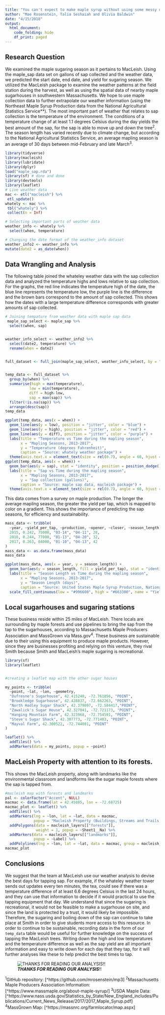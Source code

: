 ```yaml
---
title: "You can't expect to make maple syrup without using some messy data"
author: "Mae Rosenstein, Talia Seshaiah and Olivia Baldwin"
date: "4/15/2018"
output: 
  html_document: 
    code_folding: hide
    df_print: paged
---
```

## Research Question
We examined the maple sugaring season as it pertains to MacLeish. Using the maple_sap data set on gallons of sap collected and the weather data, we predicted the start date, end date, and yield for sugaring season. We utilized the MacLeish package to examine the weather patterns at the field station during the harvest, as well as using the spatial data of nearby maple sugarhouses in southwestern Massachusetts. We hope to use maple collection data to further extrapolate our weather information (using the Northeast Maple Syrup Production data from the National Agricultural Statistics Service**).
The most important part of weather that relates to sap collection is the temperature of the environment. The conditions of a temperature change of at least 1.1 degrees Celsius during the day yields the best amount of the sap, for the sap is able to move up and down the tree^2^. The season length has varied recently due to climate change, but according to the National Agricultural Statistics Service, an average mapling season is an average of 30 days between mid-February and late March^3^. 
```r
library(tidyverse)
library(macleish)
library(lubridate)
library(dplyr)
load("maple_sap.rda")
library(sf) # done and done
library(devtools)
library(leaflet)
# Live weather data 
mac <- etl("macleish") %>%
 etl_update()
whately <- mac %>%
 tbl("whately") %>%
 collect(n = Inf)
```

```r
# Selecting important parts of weather data
weather_info <- whately %>%
  select(when, temperature)

# Changing the date format of the weather_info dataset 
weather_info2 <- weather_info %>%
mutate(date2 = as_date(when))
```
## Data Wrangling and Analysis

The following table joined the whateley weather data with the sap collection data and analyzed the temperature highs and lows relative to sap collection. For the graphs, the red line indicates the temperature high of the date, the blue line represents the temperature low, the purple line is the difference and the brown bars correspond to the amount of sap collected. This shows how the dates with a large temperature difference corresponds with greater amounts of sap collected.
```r
# Joining tempature from weather data with maple sap data
 maple_sap_select <- maple_sap %>% 
  select(when, sap)


weather_info_select <- weather_info2 %>%
  select(date2, temperature) %>%
  rename(when = date2)


full_dataset <- full_join(maple_sap_select, weather_info_select, by = "when", copy = TRUE)


temp_data <- full_dataset %>%
  group_by(when) %>%
  summarise(high = max(temperature),
           low = min(temperature),
           diff = high-low,
           sap = max(sap)) %>%
  filter(!is.na(sap)) %>%
  arrange(desc(sap))
temp_data

ggplot(temp_data, aes(x = when)) +
  geom_line(aes(y = low), position = "jitter", color = "blue") +
  geom_line(aes(y = high), position = "jitter", color = "red") +
  geom_line(aes(y = diff), position = "jitter", color = "purple") +
  labs(title = "Temperature vs Time during the mapling season",
       x = "Mapling Seasons, 2013-2017",
       y = "Temperature (degrees Fahrenheit)",
       caption = "Source: whately weather package") +
  theme(axis.text.x = element_text(size = rel(0.7), angle = 60, hjust = 1))
ggplot(temp_data, aes(x = when)) +
  geom_bar(aes(y = sap), stat = "identity", position = position_dodge(), fill = "#996600") +
  labs(title = "Sap vs Time during the mapling season",
       x = "Mapling Seasons, 2013-2017",
       y = "Sap collection (gallons)",
       caption = "Source: maple sap data, macleish package") +
  theme(axis.text.x = element_text(size = rel(0.7), angle = 60, hjust = 1))

```
This data comes from a survey on maple production. The longer the average mapling season, the greater the yield per tap, which is mapped to color on a gradient. This shows the importance of predicting the sap seasons, for efficiency and sustainability.
```r
mass_data <- tribble(
  ~year, ~yield_per_tap, ~production, ~opener, ~closer, ~season_length,
  2015, 0.242, 75000, "03-14", "04-11", 28,
  2016, 0.244, 77000, "01-13", "04-20", 32,
  2017, 0.263, 84000, "01-10", "04-13", 42
)
mass_data <- as.data.frame(mass_data)
mass_data

ggplot(mass_data, aes(x = year, y = season_length)) +
  geom_bar(aes(y = season_length, fill = yield_per_tap), stat = "identity", position = position_dodge()) +
  labs(title = "Season Length vs Time during the mapling season",
       x = "Mapling Seasons, 2013-2017",
       y = "Season Length (days)",
       caption = "Source: United States Maple Syrup Production, National Agricultural Statistics Service") +
  scale_fill_continuous(low = "#996600", high = "#663300", name = "Yield per tap\n(gallons/number of taps)")

```

## Local sugarhouses and sugaring stations
These business reside within 25 miles of MacLeish. There locals are surrounding by maple forests and use pipelines to bring the sap from the tap to the sugarhouses, according to Massachusetts Maple Producers Association and MassGrown via Mass.gov^4^. These business are sustainable due to their using this equipment to produce maple products. However, since they are businesses profiting and relying on this venture, they rival Smith because Smith and MacLeish's maple sugaring is recreational.
```r
library(sf)
library(leaflet)


#creating a leaflet map with the other sugar houses

my_points <- tribble(
  ~point, ~lat, ~lon, ~geometry,
  "Dufresne's Sugarhouse", 42.415240, -72.761856, "POINT",
  "Brookledge Sugarhouse", 42.428837, -72.662263, "POINT",
  "North Hadley Sugar Shack", 42.379097, -72.584417,"POINT",
  "Zawalick's Sugar House", 42.327841, -72.721173, "POINT", 
  "Hanging Mountain Farm", 42.323968, -72.754591, "POINT", 
  "Steve's Sugar Shack", 42.307773, -72.771403, "POINT",
  "Mayval Farm", 42.300522, -72.744081, "POINT"
)

leaflet() %>%
  addTiles() %>%
  addMarkers(data = my_points, popup = ~point)

```

















## MacLeish Property with attention to its forests.
This shows the MacLeish property, along with landmarks like the environmental classroom and landforms like the sugar maple forests where the sap is tapped from.
```r
#macleish map with forests and landmarks
pal <- colorFactor("Accent", NULL)
macmac <- data.frame(lat = 42.45885, lon = -72.68725)
macmac_plot <- leaflet() %>%
  addTiles() %>%
  addMarkers(lng = ~lon, lat = ~lat, data = macmac,
             popup = "Macleish Property (Buildings, Streams and Trails)") %>%
  addPolygons(data = macleish_layers[["forests"]],
              weight = 1, popup = ~Sheet1__Na) %>%
  addMarkers(data = macleish_layers[["landmarks"]],
             popup = ~Label) %>%
  addPolylines(lng = ~lon, lat = ~lat, data = macmac, group = macleish_layers[["landmarks"]], color = ~pal)
macmac_plot

```

## Conclusions

We suggest that the team at MacLeish use our weather analysis to devise the best days for tapping sap. For example, if the whateley weather tower sends out updates every ten minutes, the tea, could see if there was a temperature difference of at least 6.6 degrees Celsius in the last 24 hours, and they can use that information to decide if it would practical to use the tapping equipment that day. We understand that since the sugaring is recreational, it would not be feasible to make a sugarhouse on site, and since the land is protected by a trust, it would likely be impossible. Therefore, the sugaring and boiling down of the sap can continue to take place at Smith in order to give students more access to this resource. In order to continue to be sustainable, recording data in the form of our `temp_data` table would be useful for further knowledge on the success of tapping the MacLeish trees. Writing down the high and low temperatures and the temperature difference as well as the sap yield are all important information and easy to write down for each day that they tap, for it will further analyses like these to help predict the best times to tap.

![***THANKS FOR READING OUR ANALYSIS***!!](https://memegenerator.net/img/instances/64343930/only-you-can-prevent-messy-data.jpg)

^1^GitHub repository: [^https://github.com/mrosenstein/mp3]
^2^Massachusetts Maple Producers Association Information: [^https://www.massmaple.org/about-maple-syrup/]
^3^USDA Maple Data: [^https://www.nass.usda.gov/Statistics_by_State/New_England_includes/Publications/Current_News_Release/2017/2017_Maple_Syrup.pdf]
^4^MassGrown Map: [^https://massnrc.org/farmlocator/map.aspx]

